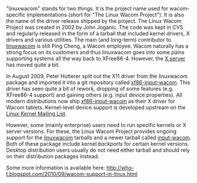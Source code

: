 "linuxwacom" stands for two things. It is the project name used for wacom-specific implementations (short for "The Linux Wacom Project"). It is also the name of the driver release shipped by the project. The Linux Wacom Project was created in 2002 by John Joganic. The code was kept in CVS and regularly released in the form of a tarball that included kernel drivers, X drivers and various utilities.
The main (and long-term) contributor to [[linuxwacom]] is still Ping Cheng, a Wacom employee. Wacom naturally has a strong focus on its customers and thus linuxwacom goes into some pains supporting systems all the way back to XFree86-4. However, the [http://www.x.org X server] has moved quite a bit.

In August 2009, Peter Hutterer split out the X11 driver from the linuxwacom package and imported it into a git repository called [[xf86-input-wacom]]. This driver has seen quite a bit of rework, dropping of some features (e.g. XFree86-4 support) and gaining others (e.g. input device properties). All modern distributions now ship [[xf86-input-wacom]] as their X driver for Wacom tablets. Kernel-level device support is developed upstream on the [http://lkml.org Linux Kernel Mailing List].

However, some (mainly enterprise) users need to run specific kernels or X server versions. For these, the Linux Wacom Project provides ongoing support for the [[linuxwacom]] tarballs and a newer tarball called [[input-wacom]]. Both of these package include kernel ''backports'' for certain kernel versions. Desktop distribution users usually do not need either tarball and should rely on their distribution packages instead.


Some more information is available here: http://who-t.blogspot.com/2010/09/wacom-support-in-linux.html